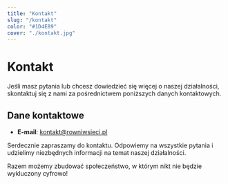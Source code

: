 ```yaml
---
title: "Kontakt"
slug: "/kontakt"
color: "#1D4E89"
cover: "./kontakt.jpg"
---
```


# Kontakt

Jeśli masz pytania lub chcesz dowiedzieć się więcej o naszej działalności, skontaktuj się z nami za pośrednictwem poniższych danych kontaktowych.

## Dane kontaktowe

- **E-mail**: [kontakt@rowniwsieci.pl](mailto:kontakt@rowniwsieci.pl)

Serdecznie zapraszamy do kontaktu. Odpowiemy na wszystkie pytania i udzielimy niezbędnych informacji na temat naszej działalności.

Razem możemy zbudować społeczeństwo, w którym nikt nie będzie wykluczony cyfrowo!
